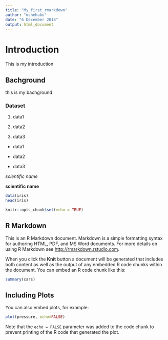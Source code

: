 ```yaml
---
title: "My_first_rmarkdown"
author: "mshehabu"
date: "6 December 2018"
output: html_document
---
```

# Introduction
This is my introduction  

## Bachground
this is my bachground

### Dataset

1. data1

1. data2

1. data3

+ data1

+ data2

+ data3

*scientific name*

**scientific name**

```r
data(iris)
head(iris)
```


```r
knitr::opts_chunk$set(echo = TRUE)
```

## R Markdown

This is an R Markdown document. Markdown is a simple formatting syntax for authoring HTML, PDF, and MS Word documents. For more details on using R Markdown see <http://rmarkdown.rstudio.com>.

When you click the **Knit** button a document will be generated that includes both content as well as the output of any embedded R code chunks within the document. You can embed an R code chunk like this:

```r
summary(cars)
```

## Including Plots

You can also embed plots, for example:

```r
plot(pressure, echo=FALSE)
```

Note that the `echo = FALSE` parameter was added to the code chunk to prevent printing of the R code that generated the plot.
